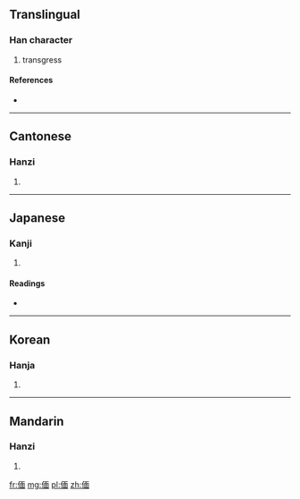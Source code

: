 ==Translingual==

===Han character===
{{Han char|rn=9|rad=人|as=09|sn=11|four=2126<sub>0</sub>|canj=人一田中 (OMWL)}}

# transgress

====References====
* {{Han ref|kx=0111.260|dkj=00890|dj=0237.230|hdz=10188.060|uh=506D|ud=20589|bh=B0C1|bd=45249}}

----

==Cantonese==

===Hanzi===
{{yue-hanzi|jyut=|y=min5}}

# {{defn|lang=yue|sort=人09}}

----

==Japanese==

===Kanji===
{{ja-kanji|grade=|rs=人09}}

# {{defn|lang=ja|sort=人09}}

====Readings====
* {{ja-readings|on=[[べん]] (ben), [[めん]] (men)|kun=[[むかう]] (mukau), [[そむく]] (somuku), [[かなう]] (kanau)}}

----

==Korean==

===Hanja===
{{ko-hanja|hangeul=면|rv=myeon|mr=myŏn}}

# {{defn|lang=ko|sort=人09}}

----

==Mandarin==

===Hanzi===
{{cmn-hanzi|pin=[[miǎn]] ([[mian3]])|wg=mien<sup>3</sup>}}

# {{defn|lang=cmn|sort=人09}}

[[fr:偭]]
[[mg:偭]]
[[pl:偭]]
[[zh:偭]]